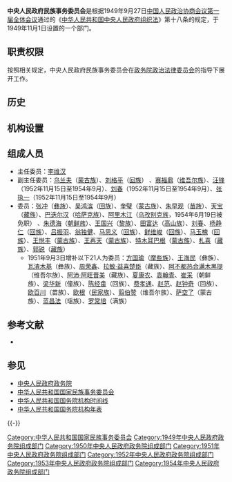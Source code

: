 {{Infobox PRCG
|机构名称 = 中央人民政府民族事务委员会
|标志1 = National Emblem of the People's Republic of China.svg
|职位1 = 主任委员
|人员1 = [[李维汉|李维汉]]
|上级机构 = [[政务院政治法律委员会|政务院政治法律委员会]]
|机构类型 = [[中央人民政府政务院|中央人民政府政务院]]部门
|行政级别 = 正部级
|成立时间 = 1949年11月1日
|撤销时间 = 1954年11月
|前身 =
|接替者 = [[中华人民共和国民族事务委员会|中华人民共和国民族事务委员会]]
}}

'''中央人民政府民族事务委员会'''是根据1949年9月27日[[中国人民政治协商会议第一届全体会议|中国人民政治协商会议第一届全体会议]]通过的《[[中华人民共和国中央人民政府组织法|中华人民共和国中央人民政府组织法]]》第十八条的规定，于1949年11月1日设置的一个部门。

==职责权限==
按照相关规定，中央人民政府民族事务委员会在[[政务院政治法律委员会|政务院政治法律委员会]]的指导下展开工作。

==历史==
== 机构设置 ==

==组成人员==
*主任委员：[[李维汉|李维汉]]
*副主任委员：[[乌兰夫|乌兰夫]]（[[蒙古族|蒙古族]]）、[[刘格平|刘格平]]（[[回族|回族]]） 、[[赛福鼎|赛福鼎]]（[[维吾尔族|维吾尔族]]）、[[汪锋|汪锋]]（1952年11月15日至1954年9月）、[[刘春_(中共中央统战部)|刘春]]（1952年11月15日至1954年9月）、[[张执一|张执一]]（1952年11月15日至1954年9月）
*委员：[[张冲_(1900年)|张冲]]（[[彝族|彝族]]）、[[吴鸿滨|吴鸿滨]]（[[回族|回族]]）、[[奎璧|奎璧]]（[[蒙古族|蒙古族]]）、[[朱早观|朱早观]]（[[苗族|苗族]]）、[[天宝|天宝]]（[[藏族|藏族]]）、[[巴迭尔汉|巴迭尔汉]]（[[哈萨克族|哈萨克族]]）、[[阿里木江·哈肯巴也夫|阿里木江]]（[[乌孜别克族|乌孜别克族]]，1954年6月19日被免职） 、[[朱德海|朱德海]]（[[朝鲜族|朝鲜族]]）、[[王国兴_(黎族)|王国兴]]（[[黎族|黎族]]）、[[田富达|田富达]]（[[高山族|高山族]]）、[[刘春_(中共中央统战部)|刘春]]、[[杨静仁|杨静仁]]（[[回族|回族]]）、[[吕振羽|吕振羽]]、[[翁独健|翁独健]]、[[马思义|马思义]]（[[回族|回族]]）、[[鲜维峻|鲜维峻]]（[[回族|回族]]）、[[马玉槐|马玉槐]]（[[回族|回族]]）、[[王悦丰|王悦丰]]（[[蒙古族|蒙古族]]）、[[王再天|王再天]]（[[蒙古族|蒙古族]]）、[[特木尔巴根|特木耳巴根]]（[[蒙古族|蒙古族]]）、[[札喜旺徐|札喜]]（[[藏族|藏族]]）、[[郭锐|郭锐]]（[[藏族|藏族]]）
**1951年9月3日增补以下21人为委员：[[方国瑜|方国瑜]]（[[摩些族|摩些族]]）、[[王海民|王海民]]（彝族）、[[瓦渣木基|瓦渣木基]]（彝族）、[[周荣鑫|周荣鑫]]、[[拉敏·益喜楚臣|拉敏·益喜楚臣]]（藏族）、[[阿不都热合满木黑提|阿不都热合满木黑提]]（维吾尔族）、[[阿沛·阿旺晋美|阿沛·阿旺晋美]]（藏族）、[[夏康农|夏康农]]、[[袁翰青|袁翰青]]、[[崔采|崔采]]（朝鲜族）、[[梁华新|梁华新]]（僮族）、[[陈经畬|陈经畬]]（回族）、[[费孝通|费孝通]]、[[赵范|赵范]]、[[赵钟奇|赵钟奇]]（回族）、[[欧百川|欧百川]]（苗族）、[[欧根|欧根]]（[[民家族|民家族]]）、[[翦伯赞|翦伯赞]]（维吾尔族）、[[萨空了|萨空了]]（蒙古族）、[[蓝昌法|蓝昌法]]（瑶族）、[[罗常培|罗常培]]（满族）

==参考文献==
{{Reflist}}
*{{cite book|author=苏尚尧主编|title=《中华人民共和国中央政府机构（1949-1990年）》|location=北京|publisher=经济科学出版社|year=1993|isbn=7505805045|quote=D·54}}

== 参见 ==
* [[中央人民政府政务院|中央人民政府政务院]]
* [[中华人民共和国国家民族事务委员会|中华人民共和国国家民族事务委员会]]
* [[中华人民共和国国务院机构时间线|中华人民共和国国务院机构时间线]]
* [[中华人民共和国国务院机构年表|中华人民共和国国务院机构年表]]

{{-}}
{{Template group
|list =
{{中央人民政府政务院}}
{{1949年中央人民政府政务院}}
{{1950年中央人民政府政务院}}
{{1951年中央人民政府政务院}}
{{1952年中央人民政府政务院}}
{{1953年中央人民政府政务院}}
{{1954年中央人民政府政务院}}
}}

[[Category:中华人民共和国国家民族事务委员会|Category:中华人民共和国国家民族事务委员会]]
[[Category:1949年中央人民政府政务院组成部门|Category:1949年中央人民政府政务院组成部门]]
[[Category:1950年中央人民政府政务院组成部门|Category:1950年中央人民政府政务院组成部门]]
[[Category:1951年中央人民政府政务院组成部门|Category:1951年中央人民政府政务院组成部门]]
[[Category:1952年中央人民政府政务院组成部门|Category:1952年中央人民政府政务院组成部门]]
[[Category:1953年中央人民政府政务院组成部门|Category:1953年中央人民政府政务院组成部门]]
[[Category:1954年中央人民政府政务院组成部门|Category:1954年中央人民政府政务院组成部门]]
